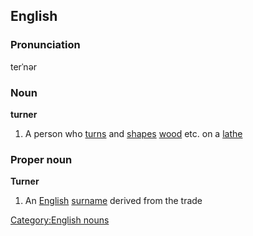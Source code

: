 ==English==
===Pronunciation===
terˈnər 
===Noun===
'''turner'''
#A person who [[turn]]s and [[shape]]s [[wood]] etc. on a [[lathe]]
===Proper noun===
'''Turner'''
#An [[English]] [[surname]] derived from the trade

[[Category:English nouns]]